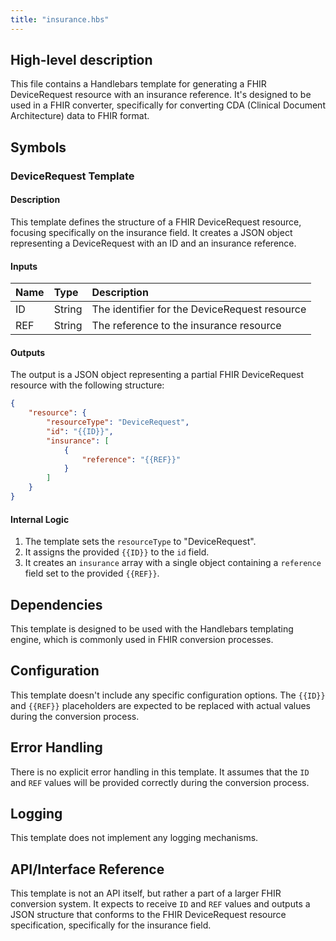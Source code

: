 ```yaml
---
title: "insurance.hbs"
---
```


## High-level description
This file contains a Handlebars template for generating a FHIR DeviceRequest resource with an insurance reference. It's designed to be used in a FHIR converter, specifically for converting CDA (Clinical Document Architecture) data to FHIR format.

## Symbols

### DeviceRequest Template
#### Description
This template defines the structure of a FHIR DeviceRequest resource, focusing specifically on the insurance field. It creates a JSON object representing a DeviceRequest with an ID and an insurance reference.

#### Inputs
| Name | Type | Description |
|:-----|:-----|:------------|
| ID | String | The identifier for the DeviceRequest resource |
| REF | String | The reference to the insurance resource |

#### Outputs
The output is a JSON object representing a partial FHIR DeviceRequest resource with the following structure:
```json
{
    "resource": {
        "resourceType": "DeviceRequest",
        "id": "{{ID}}",
        "insurance": [
            {
                "reference": "{{REF}}"
            }
        ]
    }
}
```

#### Internal Logic
1. The template sets the `resourceType` to "DeviceRequest".
2. It assigns the provided `{{ID}}` to the `id` field.
3. It creates an `insurance` array with a single object containing a `reference` field set to the provided `{{REF}}`.

## Dependencies
This template is designed to be used with the Handlebars templating engine, which is commonly used in FHIR conversion processes.

## Configuration
This template doesn't include any specific configuration options. The `{{ID}}` and `{{REF}}` placeholders are expected to be replaced with actual values during the conversion process.

## Error Handling
There is no explicit error handling in this template. It assumes that the `ID` and `REF` values will be provided correctly during the conversion process.

## Logging
This template does not implement any logging mechanisms.

## API/Interface Reference
This template is not an API itself, but rather a part of a larger FHIR conversion system. It expects to receive `ID` and `REF` values and outputs a JSON structure that conforms to the FHIR DeviceRequest resource specification, specifically for the insurance field.